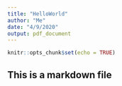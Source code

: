---
title: "HelloWorld"
author: "Me"
date: "4/9/2020"
output: pdf_document
---

```{r setup, include=FALSE}
knitr::opts_chunk$set(echo = TRUE)
```

## This is a markdown file



```

```

